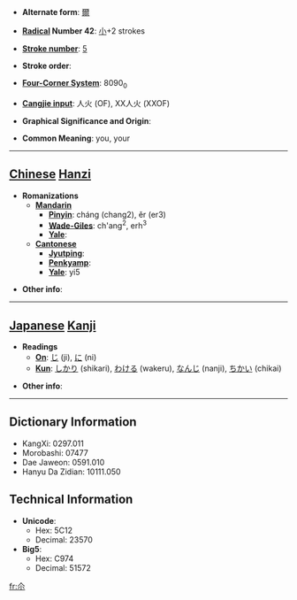 * '''Alternate form''': [[爾]]

* '''[[Wiktionary:Chinese radical index| Radical]] Number 42''': [[Wiktionary:Chinese radical index 小|小]]+2 strokes

* '''[[Wiktionary:Chinese total strokes index|Stroke number]]''': [[Wiktionary:Chinese total strokes index 5|5]]

* '''Stroke order''': 

* '''[[Wiktionary:Chinese four corner index|Four-Corner System]]''': 8090<sub>0</sub>

* '''[[Wiktionary:Chinese Cangjie index|Cangjie input]]''': 人火 (OF), XX人火 (XXOF)

* '''Graphical Significance and Origin''': 

* '''Common Meaning''': you, your

----

== [[Chinese]] [[Hanzi]] ==

* '''Romanizations'''
** '''[[Mandarin]]'''
*** '''[[Pinyin]]''': cháng (chang2), ěr (er3)
*** '''[[Wade-Giles]]''': ch'ang<sup>2</sup>, erh<sup>3</sup>
*** '''[[Yale]]''': 
** '''[[Cantonese]]'''
*** '''[[Jyutping]]''':
*** '''[[Penkyamp]]''': 
*** '''[[Yale]]''': yi5

* '''Other info''': 

----

== [[Japanese]] [[Kanji]] ==

* '''Readings'''
** '''[[On]]''': [[じ]] (ji), [[に]] (ni)
** '''[[Kun]]''': [[しかり]] (shikari), [[わける]] (wakeru), [[なんじ]] (nanji), [[ちかい]] (chikai)

* '''Other info''':  

----

== Dictionary Information ==

* KangXi: 0297.011
* Morobashi: 07477
* Dae Jaweon: 0591.010
* Hanyu Da Zidian: 10111.050

== Technical Information ==

* '''Unicode''':
** Hex: 5C12
** Decimal: 23570
* '''Big5''':
** Hex: C974
** Decimal: 51572

[[fr:尒]]